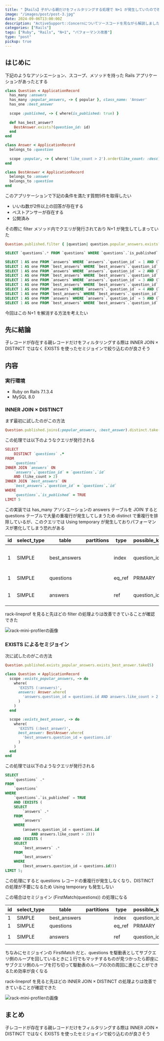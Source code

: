 ```yaml
---
title: "【Rails】子がいる親だけをフィルタリングする処理で N+1 が発生していたので改善する"
image: "/images/post/post-3.jpg"
date: 2024-09-06T13:00:00Z
description: "ActiveSupport::Concernについてソースコードを見ながら解説しました！"
categories: ["Rails"]
tags: ["Ruby", "Rails", "N+1", "パフォーマンス改善"]
type: "post"
pickup: true
---
```


## はじめに

下記のようなアソシエーション、スコープ、メソッドを持った Rails アプリケーションがあったとする

```ruby
class Question < ApplicationRecord
  has_many :answers
  has_many :popular_answers, -> { popular }, class_name: 'Answer'
  has_one :best_answer
  
  scope :published, -> { where(is_published: true) }
  
  def has_best_answer?
    BestAnswer.exists?(question_id: id)
  end
end

class Answer < ApplicationRecord
  belongs_to :question
  
  scope :popular, -> { where('like_count > 2').order(like_count: :desc) }
end

class BestAnswer < ApplicationRecord
  belongs_to :answer
  belongs_to :question
end
```

このアプリケーションで下記の条件を満たす質問5件を取得したい

- いいね数が2件以上の回答が存在する
- ベストアンサーが存在する
- 公開済み

その際に filter メソッド内でクエリが発行されており N+1 が発生してしまっていた

```ruby
Question.published.filter { |question| question.popular_answers.exists? & question.has_best_answer? }.take(5)
```

```sql
SELECT `questions`.* FROM `questions` WHERE `questions`.`is_published` = TRUE ORDER BY `questions`.`posted` DESC;

SELECT 1 AS one FROM `answers` WHERE `answers`.`question_id` = 1 AND (like_count > 2) LIMIT 1; 
SELECT 1 AS one FROM `best_answers` WHERE `best_answers`.`question_id` = 1 LIMIT 1;
SELECT 1 AS one FROM `answers` WHERE `answers`.`question_id` = 2 AND (like_count > 2) LIMIT 1; 
SELECT 1 AS one FROM `best_answers` WHERE `best_answers`.`question_id` = 2 LIMIT 1;
SELECT 1 AS one FROM `answers` WHERE `answers`.`question_id` = 3 AND (like_count > 2) LIMIT 1; 
SELECT 1 AS one FROM `best_answers` WHERE `best_answers`.`question_id` = 3 LIMIT 1;
SELECT 1 AS one FROM `answers` WHERE `answers`.`question_id` = 4 AND (like_count > 2) LIMIT 1; 
SELECT 1 AS one FROM `best_answers` WHERE `best_answers`.`question_id` = 4 LIMIT 1;
SELECT 1 AS one FROM `answers` WHERE `answers`.`question_id` = 5 AND (like_count > 2) LIMIT 1; 
SELECT 1 AS one FROM `best_answers` WHERE `best_answers`.`question_id` = 5 LIMIT 1; 
```

今回はこの N+1 を解消する方法を考えたい

<Toc headings={getHeadings()} />

## 先に結論

子レコードが存在する親レコードだけをフィルタリングする際は INNER JOIN × DISTINCT ではなく EXISTS を使ったセミジョインで絞り込むのが良さそう

## 内容

### 実行環境

- Ruby on Rails 7.1.3.4
- MySQL 8.0

### INNER JOIN × DISTINCT

まず最初に試したのがこの方法

```ruby
Question.published.joins(:popular_answers, :best_answer).distinct.take(5)
```

この処理では以下のようなクエリが発行される

```ruby
SELECT
	DISTINCT `questions` .*
FROM
	`questions`
INNER JOIN `answers` ON
	`answers`.`question_id` = `questions`.`id`
	AND (like_count > 2)
INNER JOIN `best_answers` ON
	`best_answers`.`question_id` = `questions`.`id`
WHERE
	`questions`.`is_published` = TRUE
LIMIT 5
```

この実装では has_many アソシエーションの answers テーブルを JOIN すると questions テーブルで大量の重複行が発生してしまうため distinct で重複行を排除しているが、このクエリでは Using temporary が発生しておりパフォーマンスが悪化してしまう恐れがある

| id | select_type | table | partitions | type | possible_keys | key | key_len | ref | rows | filteres | Extra |
| --- | --- | --- | --- | --- | --- | --- | --- | --- | --- | --- | --- |
| 1 | SIMPLE | best_answers |  | index | question_id | question_id | 4 |  | 3282 | 100 | Using index; Using temporary |
| 1 | SIMPLE | questions |  | eq_ref | PRIMARY | PRIMARY | 4 | best_answers.question_id | 1 | 10 | Using where |
| 1 | SIMPLE | answers |  | ref | question_id | question_id | 5 | best_answers.question_id | 3 | 33.33 | Using where; Distinct |

rack-lineprof を見ると先ほどの filter の処理よりは改善できていることが確認できた

![rack-mini-profilerの画像](/images/post/rack-mini-profiler.webp)

### EXISTS によるセミジョイン

次に試したのがこの方法

```ruby
Question.published.exists_popular_answers.exists_best_answer.take(5)

class Question < ApplicationRecord
  scope :exists_popular_answers, -> do
    where(
      'EXISTS (:answers)',
      answers: Answer.where(
        'answers.question_id = questions.id AND answers.like_count > 2'
      )
    )
  end

  scope :exists_best_answer, -> do
    where(
      'EXISTS (:best_answer)',
      best_answer: BestAnswer.where(
        'best_answers.question_id = questions.id'
      )
    )
  end
end
```

この処理では以下のようなクエリが発行される

```sql
SELECT
	`questions` .*
FROM
	`questions`
WHERE
	`questions`.`is_published` = TRUE
	AND (EXISTS (
	SELECT
		`answers` .*
	FROM
		`answers`
	WHERE
		(answers.question_id = questions.id
			AND answers.like_count > 2)))
	AND (EXISTS (
	SELECT
		`best_answers` .*
	FROM
		`best_answers`
	WHERE
		(best_answers.question_id = questions.id)))
LIMIT 5;
```

この処理にすると questions レコードの重複行が発生しなくなり、DISTINCT の処理が不要になるため Using temporary も発生しない

この場合はセミジョイン (FirstMatch(questions)) の処理になる


| id | select_type | table | partitions | type | possible_keys | key | key_len | ref | rows | filteres | Extra |
| --- | --- | --- | --- | --- | --- | --- | --- | --- | --- | --- | --- |
| 1 | SIMPLE | best_answers |  | index | question_id | question_id | 4 |  | 3282 | 100 | Using index |
| 1 | SIMPLE | questions |  | eq_ref | PRIMARY | PRIMARY | 4 | best_answers.question_id | 1 | 10 | Using where |
| 1 | SIMPLE | answers |  | ref | question_id | question_id | 5 | best_answers.question_id | 3 | 33.33 | Using where; FirstMatch(questions) |

ちなみにセミジョインの FirstMatch だと、questions を駆動表としてサブクエリ側のループを回しているときに１行でもマッチするものが見つかったら即座にサブクエリ側のループを打ち切って駆動表のループの次の周回に進むことができるため効率が良くなる

rack-lineprof を見ると先ほどの INNER JOIN × DISTINCT の処理よりは改善できていることが確認できた

![rack-mini-profilerの画像](/images/post/rack-mini-profiler-2.webp)

## まとめ

子レコードが存在する親レコードだけをフィルタリングする際は INNER JOIN × DISTINCT ではなく EXISTS を使ったセミジョインで絞り込むのが良さそう
